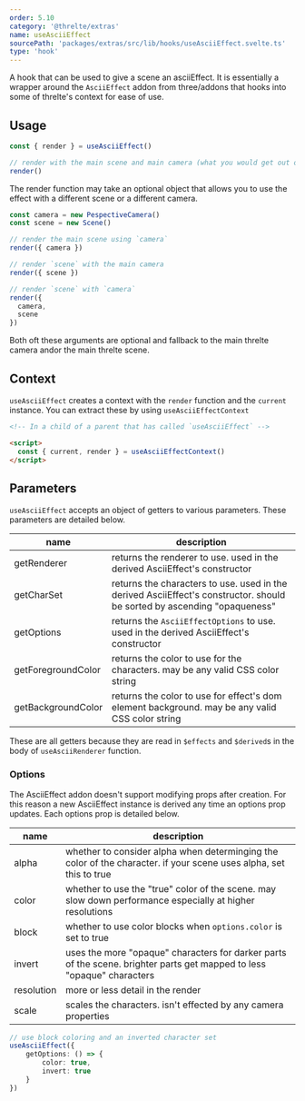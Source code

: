 ```yaml
---
order: 5.10
category: '@threlte/extras'
name: useAsciiEffect
sourcePath: 'packages/extras/src/lib/hooks/useAsciiEffect.svelte.ts'
type: 'hook'
---
```


A hook that can be used to give a scene an asciiEffect. It is essentially a wrapper around the `AsciiEffect` addon from three/addons that hooks into some of threlte's context for ease of use.

<Example path="extras/use-ascii-effect" />

## Usage

```ts
const { render } = useAsciiEffect()

// render with the main scene and main camera (what you would get out of useThrelte())
render()
```

The render function may take an optional object that allows you to use the effect with a different scene or a different camera.

```ts
const camera = new PespectiveCamera()
const scene = new Scene()

// render the main scene using `camera`
render({ camera })

// render `scene` with the main camera
render({ scene })

// render `scene` with `camera`
render({
  camera,
  scene
})
```

Both oft these arguments are optional and fallback to the main threlte camera andor the main threlte scene.

## Context

`useAsciiEffect` creates a context with the `render` function and the `current` instance. You can extract these by using `useAsciiEffectContext`

```html
<!-- In a child of a parent that has called `useAsciiEffect` -->

<script>
  const { current, render } = useAsciiEffectContext()
</script>
```

## Parameters

`useAsciiEffect` accepts an object of getters to various parameters. These parameters are detailed below.

| name               | description                                                                                                              |
| ------------------ | ------------------------------------------------------------------------------------------------------------------------ |
| getRenderer        | returns the renderer to use. used in the derived AsciiEffect's constructor                                               |
| getCharSet         | returns the characters to use. used in the derived AsciiEffect's constructor. should be sorted by ascending "opaqueness" |
| getOptions         | returns the `AsciiEffectOptions` to use. used in the derived AsciiEffect's constructor                                   |
| getForegroundColor | returns the color to use for the characters. may be any valid CSS color string                                           |
| getBackgroundColor | returns the color to use for effect's dom element background. may be any valid CSS color string                          |

These are all getters because they are read in `$effects` and `$derived`s in the body of `useAsciiRenderer` function.

### Options

The AsciiEffect addon doesn't support modifying props after creation. For this reason a new AsciiEffect instance is derived any time an options prop updates. Each options prop is detailed below.

| name       | description                                                                                                            |
| ---------- | ---------------------------------------------------------------------------------------------------------------------- |
| alpha      | whether to consider alpha when determinging the color of the character. if your scene uses alpha, set this to true     |
| color      | whether to use the "true" color of the scene. may slow down performance especially at higher resolutions               |
| block      | whether to use color blocks when `options.color` is set to true                                                        |
| invert     | uses the more "opaque" characters for darker parts of the scene. brighter parts get mapped to less "opaque" characters |
| resolution | more or less detail in the render                                                                                      |
| scale      | scales the characters. isn't effected by any camera properties                                                         |

```ts
// use block coloring and an inverted character set
useAsciiEffect({
	getOptions: () => {
		color: true,
		invert: true
	}
})
```
